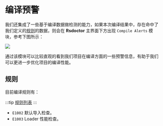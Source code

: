 # 编译预警

我们还集成了一些基于编译数据做检测的能力，如果本次编译结果中，存在命中了我们定义的[规则](../more/rules)的数据，则会在 **Rsdoctor** 主界面下方出现 `Compile Alerts` 模块，参考下图所示：

<img src="https://lf3-static.bytednsdoc.com/obj/eden-cn/lognuvj/rsdoctor/docs/usage/compile/compile-alerts.png" />

通过该模块可以比较直观的看到我们项目在编译方面的一些预警信息，有助于我们可以更进一步优化项目的编译性能。

## 规则

目前编译规则有：

:::tip
[规则列表](../more/rules)
:::

- `E1002` 默认导入检查。
- `E1003` Loader 性能检查。